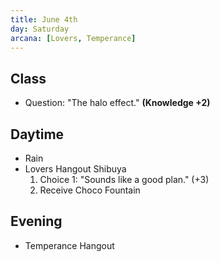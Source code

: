 ```yaml
---
title: June 4th
day: Saturday
arcana: [Lovers, Temperance]
---
```


## Class
- Question: "The halo effect." **(Knowledge +2)**

## Daytime
- Rain
- Lovers Hangout Shibuya
    1. Choice 1: "Sounds like a good plan." (+3)
    1. Receive Choco Fountain

## Evening
- Temperance Hangout